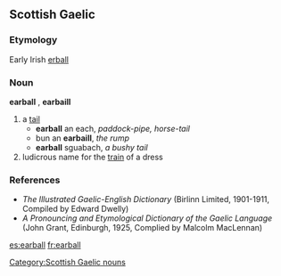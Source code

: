 ==Scottish Gaelic==

===Etymology===
Early Irish [[erball]]

===Noun===
'''earball''' {{m}}, '''earbaill''' {{p}}

# a [[tail]]
#* '''earball''' an each, ''paddock-pipe, horse-tail''
#* bun an '''earbaill''', ''the rump''
#* '''earball''' sguabach, ''a bushy tail''
# ludicrous name for the [[train]] of a dress

===References===
* ''The Illustrated Gaelic-English Dictionary'' (Birlinn Limited, 1901-1911, Compiled by Edward Dwelly)
* ''A Pronouncing and Etymological Dictionary of the Gaelic Language'' (John Grant, Edinburgh, 1925, Complied by Malcolm MacLennan)

[[Category:Scottish Gaelic nouns]]

[[es:earball]]
[[fr:earball]]